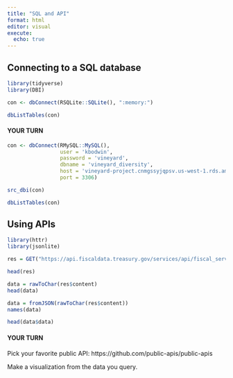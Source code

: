 ```yaml
---
title: "SQL and API"
format: html
editor: visual
execute: 
  echo: true
---
```


## Connecting to a SQL database

```r
library(tidyverse)
library(DBI)
```

```r
con <- dbConnect(RSQLite::SQLite(), ":memory:")

dbListTables(con)
```

#### YOUR TURN

```r
con <- dbConnect(RMySQL::MySQL(), 
                 user = 'kbodwin', 
                 password = 'vineyard', 
                 dbname = 'vineyard_diversity',
                 host = 'vineyard-project.cnmgssyjqpsv.us-west-1.rds.amazonaws.com',
                 port = 3306)

src_dbi(con)
```

```r
dbListTables(con)
```

## Using APIs

```r
library(httr)
library(jsonlite)
```

```r
res = GET("https://api.fiscaldata.treasury.gov/services/api/fiscal_service/v1/accounting/od/rates_of_exchange?fields=country_currency_desc,exchange_rate,%20record_date&filter=record_date:gte:2015-01-01")

head(res)
```


```r
data = rawToChar(res$content)
head(data)
```

```r
data = fromJSON(rawToChar(res$content))
names(data)
```

```r
head(data$data)
```


#### YOUR TURN

Pick your favorite public API: https://github.com/public-apis/public-apis

Make a visualization from the data you query.


